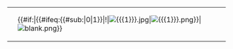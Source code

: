 <includeonly><table class="twin"><td class="input"><code>{{{2}}}</code></td><td class="output">{{#if:{{{3|}}}|{{#ifeq:{{#sub:{{{3}}}|0|1}}|!|[[Image:{{{1}}}.jpg|link=]]|[[Image:{{{1}}}.png|link=]]}}|[[Image:blank.png|link=]]}}</td></table></includeonly><noinclude>{{Documentation}}</noinclude>
